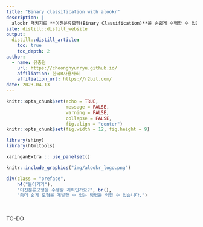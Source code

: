 ```yaml
---
title: "Binary classification with alookr"
description: |
  alookr 패키지로 **이진분류모형(Binary Classification)**을 손쉽게 수행할 수 있는 방법을 익히게 됩니다.
site: distill::distill_website
output:
  distill::distill_article:
    toc: true
    toc_depth: 2  
author:
  - name: 유충현 
    url: https://choonghyunryu.github.io/
    affiliation: 한국R사용자회
    affiliation_url: https://r2bit.com/   
date: 2023-04-13   
---
```


```r
knitr::opts_chunk$set(echo = TRUE, 
                      message = FALSE, 
                      warning = FALSE, 
                      collapse = FALSE,
                      fig.align = "center")
knitr::opts_chunk$set(fig.width = 12, fig.height = 9)

library(shiny)
library(htmltools)

xaringanExtra :: use_panelset()
```

```r
knitr::include_graphics("img/alookr_logo.png")
```

```r
div(class = "preface", 
    h4("들어가기"),
    "이진분류모형을 수행할 계획인가요?", br(),
    "좀더 쉽게 모형을 개발할 수 있는 방법을 익힐 수 있습니다.")
```

<br>

TO-DO